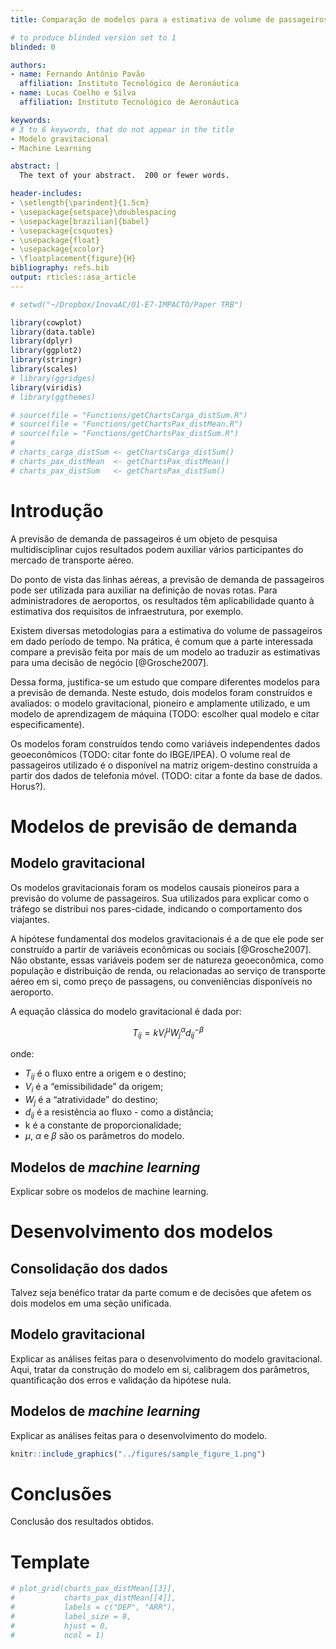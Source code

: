 ```yaml
---
title: Comparação de modelos para a estimativa de volume de passageiros com base na matriz origem-destino da telefonia móvel

# to produce blinded version set to 1
blinded: 0

authors:
- name: Fernando Antônio Pavão
  affiliation: Instituto Tecnológico de Aeronáutica
- name: Lucas Coelho e Silva
  affiliation: Instituto Tecnológico de Aeronáutica

keywords:
# 3 to 6 keywords, that do not appear in the title
- Modelo gravitacional
- Machine Learning

abstract: |
  The text of your abstract.  200 or fewer words.

header-includes:
- \setlength{\parindent}{1.5cm}
- \usepackage{setspace}\doublespacing
- \usepackage[brazilian]{babel}
- \usepackage{csquotes}
- \usepackage{float}
- \usepackage{xcolor}
- \floatplacement{figure}{H}
bibliography: refs.bib
output: rticles::asa_article
---
```


```r

# setwd("~/Dropbox/InovaAC/O1-E7-IMPACTO/Paper TRB")

library(cowplot)
library(data.table)
library(dplyr)
library(ggplot2)
library(stringr)
library(scales)
# library(ggridges)
library(viridis)
# library(ggthemes)

```

```r

# source(file = "Functions/getChartsCarga_distSum.R")
# source(file = "Functions/getChartsPax_distMean.R")
# source(file = "Functions/getChartsPax_distSum.R")
# 
# charts_carga_distSum <- getChartsCarga_distSum()
# charts_pax_distMean  <- getChartsPax_distMean()
# charts_pax_distSum   <- getChartsPax_distSum()

```


# Introdução
<!-- 
Perguntas a serem respondidas aqui: 
  - Explicar sobre o problema, qual é o objetivo de se debruçar sobre esse problema e quais são as abordagens para a solução. Breve introdução aos modelos. 
  - Por que fazer previsão de demanda? 
  - Por que utilizar diferentes modelos? (TODO: Grosche)
  - Quais dados vamos utilizar, de maneira geral?
-->

A previsão de demanda de passageiros é um objeto de pesquisa multidisciplinar cujos resultados podem auxiliar vários participantes do mercado de transporte aéreo.

Do ponto de vista das linhas aéreas, a previsão de demanda de passageiros pode ser utilizada para auxiliar na definição de novas rotas. Para administradores de aeroportos, os resultados têm aplicabilidade  quanto à estimativa dos requisitos de infraestrutura, por exemplo.

Existem diversas metodologias para a estimativa do volume de passageiros em dado período de tempo. Na prática, é comum que a parte interessada compare a previsão feita por mais de um modelo ao traduzir as estimativas para uma decisão de negócio [@Grosche2007].

Dessa forma, justifica-se um estudo que compare diferentes modelos para a previsão de demanda. Neste estudo, dois modelos foram construídos e avaliados: o modelo gravitacional, pioneiro e amplamente utilizado, e um modelo de aprendizagem de máquina (TODO: escolher qual modelo e citar especificamente).

Os modelos foram construídos tendo como variáveis independentes dados geoeconômicos (TODO: citar fonte do IBGE/IPEA). O volume real de passageiros utilizado é o disponível na matriz origem-destino construída a partir dos dados de telefonia móvel. (TODO: citar a fonte da base de dados. Horus?).


# Modelos de previsão de demanda

## Modelo gravitacional
<!-- Passo a passo da construção do modelo: -->
<!-- * Consolidação dos dados (par-cidade, variáveis independentes, volume medido) -->
<!-- * Criar uma função que com base nos dados de entrada (train and test) encontre os parâmetros do modelo, avalie a hipótese nula e quantifique o erro. -->
<!-- * Separação das observações no conjunto de calibração (análogo do *train set*) e conjunto de validação (estimation samples). Avaliação da hipótese nula e dos erros pela métrica escolhida pela função definida.  -->
<!-- * Testes de estabilidade estrutural dos coeficientes. O coeficiente varia de acordo com o conjunto escolhido? Quanto? -->

<!-- Importante: "modelos gravitacionais deveriam - *as in should* - ser aplicados em conjuntos de dados homogêneos, se possível" -->
<!-- Há maneiras diferentes de considerar. Ele pode ser direcionado ou não direcionado. A distinção também pode ser feita por parâmetros diferentes para production ou attraction ou apenas com diferentes valores de parâmetros. -->

<!-- Discussão sobre um modelo irrestrito, mas com a ressalva de que os dados de demanda medidos são influenciados pela capacidade de aeronaves e das rotas oferecidas hoje. -->

<!-- Por que utilizar apenas variáveis geo-econômicas? Possibilita a estimatvia em novos mercados. Ao utilizar por variáveis selecionadas a serviço, ficamos à mercê de coisas que estão sempre mudando por causa do mercaado volátil com muitas mudanças devido a competição, preços de combustíveis, modelo de negocios etc. -->

<!-- Grosche segregou rotas típicas de turismo dado que dependem de fatores diferentes das rotas com quantidade significatne de tráfego orientado a negócios. Seria o caso de fazer uma análise de clusterização das rotas?  -->
<!-- É um modelo causal, um dos pioneiros -->
<!-- Explicar sobre o modelo gravitacional. Revisão de outros usos como referência. Explicar uso prático. -->
<!-- O mais amplamente utilizado (TODO: Grosche) -->
<!-- Explicar os parâmetros que podem ser utilizados. -->
<!-- Dualidade da distância. -->

<!-- Procurar artigo de jorge-calderón. -->

Os modelos gravitacionais foram os modelos causais pioneiros para a previsão do volume de passageiros. Sua utilizados para explicar como o tráfego se distribui nos pares-cidade, indicando o comportamento dos viajantes.

A hipótese fundamental dos modelos gravitacionais é a de que ele pode ser construído a partir de variáveis econômicas ou sociais [@Grosche2007]. Não obstante, essas variáveis podem ser de natureza geoeconômica, como população e distribuição de renda, ou relacionadas ao serviço de transporte aéreo em si, como preço de passagens, ou conveniências disponíveis no aeroporto.

A equação clássica do modelo gravitacional é dada por:

$$T_{ij} = k V_i^\mu W_j^\alpha d_{ij}^{-\beta} $$

onde:

* $T_{ij}$ é o fluxo entre a origem e o destino;
* $V_i$ é a "emissibilidade" da origem;
* $W_j$ é a "atratividade" do destino;
* $d_{ij}$ é a resistência ao fluxo - como a distância;
* k é a constante de proporcionalidade;
* $\mu$, $\alpha$ e $\beta$ são os parâmetros do modelo.

## Modelos de *machine learning*

Explicar sobre os modelos de machine learning.

# Desenvolvimento dos modelos

## Consolidação dos dados

Talvez seja benéfico tratar da parte comum e de decisões que afetem os dois modelos em uma seção unificada.

## Modelo gravitacional
<!-- Para o modelo gravitacional, escolheu-se a representação por variáveis que descrevam a atividade econômica e característica geográfica dos pares-cidade, e não variáveis relacioadas às características do serviço aéreo por isso. Isso foi feito a fim de possibilitar a geração de um modelo aplicável a pares-cidade os quais não existam rotas estabelecidas. (TODO: citar Grosche) -->

<!-- Explicar as análises feitas para o desenvolvimento do modelo. Escolha das variáveis, calibragem dos parâmetros. -->

Explicar as análises feitas para o desenvolvimento do modelo gravitacional. Aqui, tratar da construção do modelo em si, calibragem dos parâmetros, quantificação dos erros e validação da hipótese nula.

## Modelos de *machine learning*

Explicar as análises feitas para o desenvolvimento do modelo.


```r

knitr::include_graphics("../figures/sample_figure_1.png")

```

# Conclusões

Conclusão dos resultados obtidos.


# Template

```r

# plot_grid(charts_pax_distMean[[3]], 
#           charts_pax_distMean[[4]], 
#           labels = c("DEP", "ARR"),
#           label_size = 8,
#           hjust = 0,
#           ncol = 1)
```


